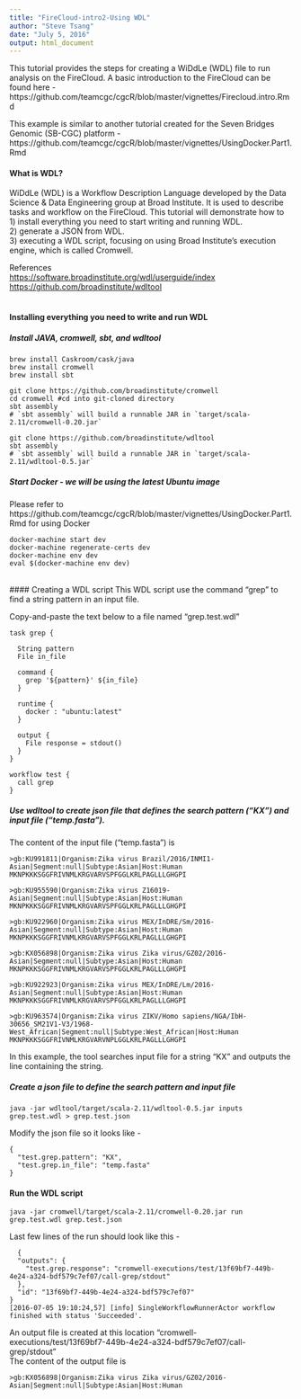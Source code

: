 ```yaml
---
title: "FireCloud-intro2-Using WDL"
author: "Steve Tsang"
date: "July 5, 2016"
output: html_document
---           
```

This tutorial provides the steps for creating a WiDdLe (WDL) file to run analysis on the FireCloud.  A basic introduction to the FireCloud can be found here - https://github.com/teamcgc/cgcR/blob/master/vignettes/Firecloud.intro.Rmd  

This example is similar to another tutorial created for the Seven Bridges Genomic (SB-CGC) platform - https://github.com/teamcgc/cgcR/blob/master/vignettes/UsingDocker.Part1.Rmd  


#### What is WDL?

WiDdLe (WDL) is a Workflow Description Language developed by the Data Science & Data Engineering group at Broad Institute.  It is used to describe tasks and workflow on the FireCloud.  This tutorial will demonstrate how to    
1) install everything you need to start writing and running WDL.  
2) generate a JSON from WDL.   
3) executing a WDL script, focusing on using Broad Institute's execution engine, which is called Cromwell.    

References  
<https://software.broadinstitute.org/wdl/userguide/index>  
<https://github.com/broadinstitute/wdltool>  
<br>

#### Installing everything you need to write and run WDL

##### Install JAVA, cromwell, sbt, and wdltool
```{}
brew install Caskroom/cask/java
brew install cromwell
brew install sbt
 
git clone https://github.com/broadinstitute/cromwell
cd cromwell #cd into git-cloned directory
sbt assembly
# `sbt assembly` will build a runnable JAR in `target/scala-2.11/cromwell-0.20.jar`

git clone https://github.com/broadinstitute/wdltool
sbt assembly
# `sbt assembly` will build a runnable JAR in `target/scala-2.11/wdltool-0.5.jar`

```

##### Start Docker - we will be using the latest Ubuntu image
Please refer to https://github.com/teamcgc/cgcR/blob/master/vignettes/UsingDocker.Part1.Rmd for using Docker

```{}
docker-machine start dev
docker-machine regenerate-certs dev
docker-machine env dev
eval $(docker-machine env dev)
```
<br>
#### Creating a WDL script
This WDL script use the command "grep" to find a string pattern in an input file.

Copy-and-paste the text below to a file named "grep.test.wdl"
```{}
task grep {
  
  String pattern
  File in_file
  
  command {
    grep '${pattern}' ${in_file}
  }
  
  runtime {
    docker : "ubuntu:latest"
  }

  output {
    File response = stdout()
  }
}

workflow test {
  call grep
}
```

##### Use wdltool to create json file that defines the search pattern ("KX") and input file ("temp.fasta").

The content of the input file ("temp.fasta") is
```{}
>gb:KU991811|Organism:Zika virus Brazil/2016/INMI1-Asian|Segment:null|Subtype:Asian|Host:Human
MKNPKKKSGGFRIVNMLKRGVARVSPFGGLKRLPAGLLLGHGPI

>gb:KU955590|Organism:Zika virus Z16019-Asian|Segment:null|Subtype:Asian|Host:Human
MKNPKKKSGGFRIVNMLKRGVARVSPFGGLKRLPAGLLLGHGPI

>gb:KU922960|Organism:Zika virus MEX/InDRE/Sm/2016-Asian|Segment:null|Subtype:Asian|Host:Human
MKNPKKKSGGFRIVNMLKRGVARVSPFGGLKRLPAGLLLGHGPI

>gb:KX056898|Organism:Zika virus Zika virus/GZ02/2016-Asian|Segment:null|Subtype:Asian|Host:Human
MKNPKKKSGGFRIVNMLKRGVARVSPFGGLKRLPAGLLLGHGPI

>gb:KU922923|Organism:Zika virus MEX/InDRE/Lm/2016-Asian|Segment:null|Subtype:Asian|Host:Human
MKNPKKKSGGFRIVNMLKRGVARVSPFGGLKRLPAGLLLGHGPI

>gb:KU963574|Organism:Zika virus ZIKV/Homo sapiens/NGA/IbH-30656_SM21V1-V3/1968-West_African|Segment:null|Subtype:West_African|Host:Human
MKNPKKKSGGFRIVNMLKRGVARVNPLGGLKRLPAGLLLGHGPI
```

In this example, the tool searches input file for a string "KX" and outputs the line containing the string.

##### Create a json file to define the search pattern and input file

```{}
java -jar wdltool/target/scala-2.11/wdltool-0.5.jar inputs grep.test.wdl > grep.test.json
```

Modify the json file so it looks like -
```{}
{
  "test.grep.pattern": "KX",
  "test.grep.in_file": "temp.fasta"
}
```


#### Run the WDL script

```{}
java -jar cromwell/target/scala-2.11/cromwell-0.20.jar run grep.test.wdl grep.test.json
```

Last few lines of the run should look like this -
```{}
  {
  "outputs": {
    "test.grep.response": "cromwell-executions/test/13f69bf7-449b-4e24-a324-bdf579c7ef07/call-grep/stdout"
  },
  "id": "13f69bf7-449b-4e24-a324-bdf579c7ef07"
}
[2016-07-05 19:10:24,57] [info] SingleWorkflowRunnerActor workflow finished with status 'Succeeded'.
````

An output file is created at this location "cromwell-executions/test/13f69bf7-449b-4e24-a324-bdf579c7ef07/call-grep/stdout"  
The content of the output file is
```{}
>gb:KX056898|Organism:Zika virus Zika virus/GZ02/2016-Asian|Segment:null|Subtype:Asian|Host:Human
````
